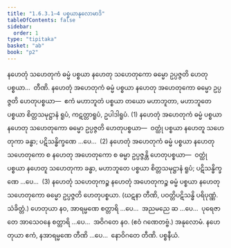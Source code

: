 ```yaml
---
title: "1.6.3.1–4 ပစ္စယာနုလောမာဒိ"
tableOfContents: false
sidebar:
  order: 1
type: "tipitaka"
basket: "ab"
book: "p2"
---
```



<DynamicBreadcrumb />

<Division number="169" book="p2" e="ch" v="38" p="72">

<Paragraph number="466" book="p2">
နဟေတုံ သဟေတုကံ ဓမ္မံ ပစ္စယာ နဟေတု သဟေတုကော ဓမ္မော ဥပ္ပဇ္ဇတိ ဟေတုပစ္စယာ…  တီဏိ.
</Paragraph>

<Paragraph number="467" book="p2">
နဟေတုံ အဟေတုကံ ဓမ္မံ ပစ္စယာ နဟေတု အဟေတုကော ဓမ္မော ဥပ္ပဇ္ဇတိ ဟေတုပစ္စယာ—  ဧကံ မဟာဘူတံ ပစ္စယာ တယော မဟာဘူတာ, မဟာဘူတေ ပစ္စယာ စိတ္တသမုဋ္ဌာနံ ရူပံ, ကဋတ္တာရူပံ, ဥပါဒါရူပံ. (1)
</Paragraph>

<Paragraph number="468" book="p2">
နဟေတုံ အဟေတုကံ ဓမ္မံ ပစ္စယာ နဟေတု သဟေတုကော ဓမ္မော ဥပ္ပဇ္ဇတိ ဟေတုပစ္စယာ—  ဝတ္ထုံ ပစ္စယာ နဟေတူ သဟေတုကာ ခန္ဓာ; ပဋိသန္ဓိက္ခဏေ …ပေ…  (2)
</Paragraph>

<Paragraph number="469" book="p2">
နဟေတုံ အဟေတုကံ ဓမ္မံ ပစ္စယာ နဟေတု သဟေတုကော စ နဟေတု အဟေတုကော စ ဓမ္မာ ဥပ္ပဇ္ဇန္တိ ဟေတုပစ္စယာ—  ဝတ္ထုံ ပစ္စယာ နဟေတူ သဟေတုကာ ခန္ဓာ, မဟာဘူတေ ပစ္စယာ စိတ္တသမုဋ္ဌာနံ ရူပံ; ပဋိသန္ဓိက္ခဏေ …ပေ…  (3)
</Paragraph>

<Paragraph number="470" book="p2">
နဟေတုံ သဟေတုကဉ္စ နဟေတုံ အဟေတုကဉ္စ ဓမ္မံ ပစ္စယာ နဟေတု သဟေတုကော ဓမ္မော ဥပ္ပဇ္ဇတိ ဟေတုပစ္စယာ. (ဃဋနာ တီဏိ, ပဝတ္တိပဋိသန္ဓိ ပရိပုဏ္ဏံ. သံခိတ္တံ.)
</Paragraph>

</Division>
<Division number="170" book="p2" e="ch" v="38" p="73">

<Paragraph number="471" book="p2">
ဟေတုယာ နဝ, အာရမ္မဏေ စတ္တာရိ …ပေ…  အညမညေ ဆ …ပေ…  ပုရေဇာတေ အာသေဝနေ စတ္တာရိ …ပေ…  အဝိဂတေ နဝ. (ဧဝံ ဂဏေတဗ္ဗံ.)

</Paragraph>
</Division>

<Paragraph number="472" type="center" book="p2">
အနုလောမံ.


</Paragraph>

<Division number="171" book="p2" e="ch" v="38" p="73">

<Paragraph number="473" book="p2">
နဟေတုယာ ဧကံ, နအာရမ္မဏေ တီဏိ …ပေ…  နောဝိဂတေ တီဏိ.

</Paragraph>
</Division>

<Paragraph number="474" type="center" book="p2">
ပစ္စနီယံ.
</Paragraph>